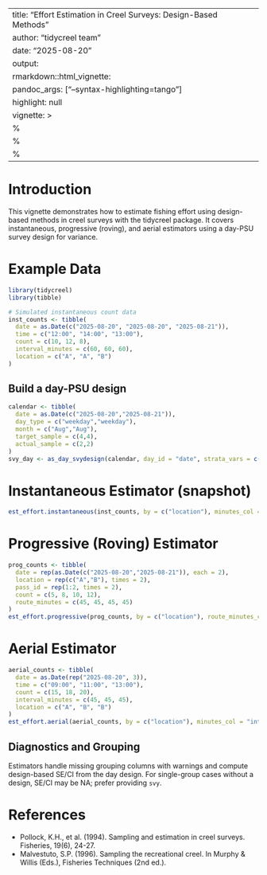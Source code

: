 
---
title: "Effort Estimation in Creel Surveys: Design-Based Methods"
author: "tidycreel team"
date: "2025-08-20"
output:
  rmarkdown::html_vignette:
    pandoc_args: ["--syntax-highlighting=tango"]
    highlight: null
vignette: >
  %\VignetteIndexEntry{Effort Estimation in Creel Surveys: Design-Based Methods}
  %\VignetteEngine{knitr::rmarkdown}
  %\VignetteEncoding{UTF-8}
---

# Introduction

This vignette demonstrates how to estimate fishing effort using design-based methods in creel surveys with the tidycreel package. It covers instantaneous, progressive (roving), and aerial estimators using a day-PSU survey design for variance.

# Example Data

```r
library(tidycreel)
library(tibble)

# Simulated instantaneous count data
inst_counts <- tibble(
  date = as.Date(c("2025-08-20", "2025-08-20", "2025-08-21")),
  time = c("12:00", "14:00", "13:00"),
  count = c(10, 12, 8),
  interval_minutes = c(60, 60, 60),
  location = c("A", "A", "B")
)
```

## Build a day-PSU design

```r
calendar <- tibble(
  date = as.Date(c("2025-08-20","2025-08-21")),
  day_type = c("weekday","weekday"),
  month = c("Aug","Aug"),
  target_sample = c(4,4),
  actual_sample = c(2,2)
)
svy_day <- as_day_svydesign(calendar, day_id = "date", strata_vars = c("day_type","month"))
```

# Instantaneous Estimator (snapshot)

```r
est_effort.instantaneous(inst_counts, by = c("location"), minutes_col = "interval_minutes", day_id = "date", svy = svy_day)
```

# Progressive (Roving) Estimator

```r
prog_counts <- tibble(
  date = rep(as.Date(c("2025-08-20","2025-08-21")), each = 2),
  location = rep(c("A","B"), times = 2),
  pass_id = rep(1:2, times = 2),
  count = c(5, 8, 10, 12),
  route_minutes = c(45, 45, 45, 45)
)
est_effort.progressive(prog_counts, by = c("location"), route_minutes_col = "route_minutes", pass_id = "pass_id", day_id = "date", svy = svy_day)
```

# Aerial Estimator

```r
aerial_counts <- tibble(
  date = as.Date(rep("2025-08-20", 3)),
  time = c("09:00", "11:00", "13:00"),
  count = c(15, 18, 20),
  interval_minutes = c(45, 45, 45),
  location = c("A", "B", "B")
)
est_effort.aerial(aerial_counts, by = c("location"), minutes_col = "interval_minutes", day_id = "date", svy = svy_day)
```

## Diagnostics and Grouping

Estimators handle missing grouping columns with warnings and compute design-based SE/CI from the day design. For single-group cases without a design, SE/CI may be NA; prefer providing `svy`.

# References

- Pollock, K.H., et al. (1994). Sampling and estimation in creel surveys. Fisheries, 19(6), 24-27.
- Malvestuto, S.P. (1996). Sampling the recreational creel. In Murphy & Willis (Eds.), Fisheries Techniques (2nd ed.).
